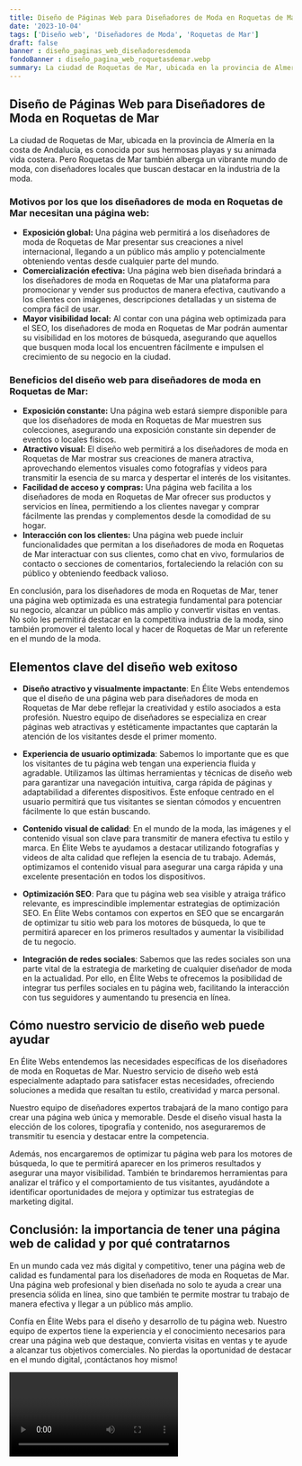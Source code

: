 ```yaml
---
title: Diseño de Páginas Web para Diseñadores de Moda en Roquetas de Mar
date: '2023-10-04'
tags: ['Diseño web', 'Diseñadores de Moda', 'Roquetas de Mar']
draft: false
banner : diseño_paginas_web_diseñadoresdemoda
fondoBanner : diseño_pagina_web_roquetasdemar.webp
summary: La ciudad de Roquetas de Mar, ubicada en la provincia de Almería en la costa de Andalucía, es conocida por sus hermosas playas y su animada vida costera. Pero Roquetas de Mar también alberga un vibrante mundo de moda, con diseñadores locales que buscan destacar en la industria de la moda.
---
```


## Diseño de Páginas Web para Diseñadores de Moda en Roquetas de Mar

La ciudad de Roquetas de Mar, ubicada en la provincia de Almería en la costa de Andalucía, es conocida por sus hermosas playas y su animada vida costera. Pero Roquetas de Mar también alberga un vibrante mundo de moda, con diseñadores locales que buscan destacar en la industria de la moda.

### Motivos por los que los diseñadores de moda en Roquetas de Mar necesitan una página web:

- **Exposición global:** Una página web permitirá a los diseñadores de moda de Roquetas de Mar presentar sus creaciones a nivel internacional, llegando a un público más amplio y potencialmente obteniendo ventas desde cualquier parte del mundo.
- **Comercialización efectiva:** Una página web bien diseñada brindará a los diseñadores de moda en Roquetas de Mar una plataforma para promocionar y vender sus productos de manera efectiva, cautivando a los clientes con imágenes, descripciones detalladas y un sistema de compra fácil de usar.
- **Mayor visibilidad local:** Al contar con una página web optimizada para el SEO, los diseñadores de moda en Roquetas de Mar podrán aumentar su visibilidad en los motores de búsqueda, asegurando que aquellos que busquen moda local los encuentren fácilmente e impulsen el crecimiento de su negocio en la ciudad.

### Beneficios del diseño web para diseñadores de moda en Roquetas de Mar:

- **Exposición constante:** Una página web estará siempre disponible para que los diseñadores de moda en Roquetas de Mar muestren sus colecciones, asegurando una exposición constante sin depender de eventos o locales físicos.
- **Atractivo visual:** El diseño web permitirá a los diseñadores de moda en Roquetas de Mar mostrar sus creaciones de manera atractiva, aprovechando elementos visuales como fotografías y videos para transmitir la esencia de su marca y despertar el interés de los visitantes.
- **Facilidad de acceso y compras:** Una página web facilita a los diseñadores de moda en Roquetas de Mar ofrecer sus productos y servicios en línea, permitiendo a los clientes navegar y comprar fácilmente las prendas y complementos desde la comodidad de su hogar.
- **Interacción con los clientes:** Una página web puede incluir funcionalidades que permitan a los diseñadores de moda en Roquetas de Mar interactuar con sus clientes, como chat en vivo, formularios de contacto o secciones de comentarios, fortaleciendo la relación con su público y obteniendo feedback valioso.

En conclusión, para los diseñadores de moda en Roquetas de Mar, tener una página web optimizada es una estrategia fundamental para potenciar su negocio, alcanzar un público más amplio y convertir visitas en ventas. No solo les permitirá destacar en la competitiva industria de la moda, sino también promover el talento local y hacer de Roquetas de Mar un referente en el mundo de la moda.

<GifSeo />

<Cta />

## Elementos clave del diseño web exitoso

- **Diseño atractivo y visualmente impactante**: En Élite Webs entendemos que el diseño de una página web para diseñadores de moda en Roquetas de Mar debe reflejar la creatividad y estilo asociados a esta profesión. Nuestro equipo de diseñadores se especializa en crear páginas web atractivas y estéticamente impactantes que captarán la atención de los visitantes desde el primer momento.

- **Experiencia de usuario optimizada**: Sabemos lo importante que es que los visitantes de tu página web tengan una experiencia fluida y agradable. Utilizamos las últimas herramientas y técnicas de diseño web para garantizar una navegación intuitiva, carga rápida de páginas y adaptabilidad a diferentes dispositivos. Este enfoque centrado en el usuario permitirá que tus visitantes se sientan cómodos y encuentren fácilmente lo que están buscando.

- **Contenido visual de calidad**: En el mundo de la moda, las imágenes y el contenido visual son clave para transmitir de manera efectiva tu estilo y marca. En Élite Webs te ayudamos a destacar utilizando fotografías y videos de alta calidad que reflejen la esencia de tu trabajo. Además, optimizamos el contenido visual para asegurar una carga rápida y una excelente presentación en todos los dispositivos.

- **Optimización SEO**: Para que tu página web sea visible y atraiga tráfico relevante, es imprescindible implementar estrategias de optimización SEO. En Élite Webs contamos con expertos en SEO que se encargarán de optimizar tu sitio web para los motores de búsqueda, lo que te permitirá aparecer en los primeros resultados y aumentar la visibilidad de tu negocio.

- **Integración de redes sociales**: Sabemos que las redes sociales son una parte vital de la estrategia de marketing de cualquier diseñador de moda en la actualidad. Por ello, en Élite Webs te ofrecemos la posibilidad de integrar tus perfiles sociales en tu página web, facilitando la interacción con tus seguidores y aumentando tu presencia en línea.

## Cómo nuestro servicio de diseño web puede ayudar

En Élite Webs entendemos las necesidades específicas de los diseñadores de moda en Roquetas de Mar. Nuestro servicio de diseño web está especialmente adaptado para satisfacer estas necesidades, ofreciendo soluciones a medida que resaltan tu estilo, creatividad y marca personal.

Nuestro equipo de diseñadores expertos trabajará de la mano contigo para crear una página web única y memorable. Desde el diseño visual hasta la elección de los colores, tipografía y contenido, nos aseguraremos de transmitir tu esencia y destacar entre la competencia.

Además, nos encargaremos de optimizar tu página web para los motores de búsqueda, lo que te permitirá aparecer en los primeros resultados y asegurar una mayor visibilidad. También te brindaremos herramientas para analizar el tráfico y el comportamiento de tus visitantes, ayudándote a identificar oportunidades de mejora y optimizar tus estrategias de marketing digital.

## Conclusión: la importancia de tener una página web de calidad y por qué contratarnos

En un mundo cada vez más digital y competitivo, tener una página web de calidad es fundamental para los diseñadores de moda en Roquetas de Mar. Una página web profesional y bien diseñada no solo te ayuda a crear una presencia sólida en línea, sino que también te permite mostrar tu trabajo de manera efectiva y llegar a un público más amplio.

Confía en Élite Webs para el diseño y desarrollo de tu página web. Nuestro equipo de expertos tiene la experiencia y el conocimiento necesarios para crear una página web que destaque, convierta visitas en ventas y te ayude a alcanzar tus objetivos comerciales. No pierdas la oportunidad de destacar en el mundo digital, ¡contáctanos hoy mismo!

<Video />

<CtaBot job='Diseñadores de Moda' city='Roquetas de Mar'/>

<Gmaps query='Roquetas de Mar+españa+maps' />